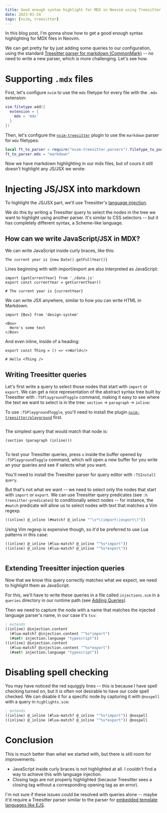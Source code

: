 ```yaml
---
title: Good enough syntax highlight for MDX in Neovim using Treesitter
date: 2023-01-24
tags: [nvim, treesitter]
---
```




In this blog post, I'm gonna show how to get a good enough syntax highlighting
for MDX files in Neovim.

We can get pretty far by just adding some queries to our configuration, using
the standard [Treesitter parser for markdown
(CommonMark)](https://github.com/MDeiml/tree-sitter-markdown) -- no need to
write a new parser, which is more challenging. Let's see how.

# Supporting `.mdx` files

First, let's configure `nvim` to use the `mdx` filetype for every file with the
`.mdx` extension:

```lua title="~/.config/nvim/filetype.lua"
vim.filetype.add({
  extension = {
    mdx = 'mdx'
  }
})
```

Then, let's configure the
[`nvim-treesitter`](https://github.com/nvim-treesitter/nvim-treesitter/) plugin
to use the `markdown` parser for `mdx` filetypes:

```lua
local ft_to_parser = require("nvim-treesitter.parsers").filetype_to_parsername
ft_to_parser.mdx = "markdown"
```

Now we have markdown highlighting in our mdx files, but of cours it still
doesn't highlight any JS/JSX we wrote:

<ReactCompareSlider client:load>
  <ReactCompareSliderImage slot="itemOne" src={initialHighlighting.src} alt="There is no syntax highlight of MDX files in Neovim out of the box" />
  <ReactCompareSliderImage slot="itemTwo" src={markdownHighlighting.src} alt="After configuring Treesitter to use Markdown highlight for MDX files" />
</ReactCompareSlider>

# Injecting JS/JSX into markdown

To highlight the JS/JSX part, we'll use Treesitter's [language
injection](https://tree-sitter.github.io/tree-sitter/syntax-highlighting#language-injection).

We do this by writing a Treesitter query to select the nodes in the tree we
want to highlight using another parser. It's similar to CSS selectors -- but it
has completely different syntax, a Scheme-like language.

## How can we write JavaScript/JSX in MDX?

We can write JavaScript inside curly braces, like this:

```mdx
The current year is {new Date().getFullYear()}
```

Lines beginning with with import/export are also interpreted as JavaScript:

```mdx
import {getCurrentYear} from './date.js'
export const currentYear = getCurrentYear()

# The current year is {currentYear}
```

We can write JSX anywhere, similar to how you can write HTML in Markdown.

```mdx
import {Box} from 'design-system'

<Box>
  Here's some text
</Box>
```

And even inline, inside of a heading:

```mdx
export const Thing = () => <>World</>

# Hello <Thing />
```

## Writing Treesitter queries

Let's first write a query to select those nodes that start with `import` or
`export`. We can get a nice representation of the abstract syntax tree built by
Treesitter with `:TSPlaygroundToggle` command, making it easy to see where the
text we want to select is in the tree: `section` -> `paragraph` -> `inline`:

<Note>

To use `:TSPlaygroundToggle`, you'll need to install the plugin
[`nvim-treesitter/playground`](https://github.com/nvim-treesitter/playground)
first.

</Note>

<Image src={tsPlaygroundToggle} alt="" />

The simplest query that would match that node is:

```scheme
(section (paragraph (inline)))
```

<Image src={simpleQuery} alt="" />

<Note>

To test your Treesitter queries, press `o` inside the buffer opened by
`:TSPlaygroundToggle` command, which will open a new buffer for you write an
your queries and see if selects what you want.

You'll need to install the Treesitter parser for query editor with `:TSInstall
query`.

</Note>

But that's not what we want -- we need to select only the nodes that start with
`import` or `export`. We can use Treesitter query predicates (see `:h
treesitter-predicates`) to conditionally select nodes -- for instance, the
`#match` predicate will allow us to select nodes with text that matches a Vim
regexp.

```scheme
((inline) @_inline (#match? @_inline "^\s*\(import\|export\)"))
```

Using Vim regexp is expensive though, so it'd be preferred to use Lua patterns in this case:

```scheme
((inline) @_inline (#lua-match? @_inline "^%s*import"))
((inline) @_inline (#lua-match? @_inline "^%s*export"))
```

<Image src={conditionalQuery} alt="" />

## Extending Treesitter injection queries

Now that we know this query correctly matches what we expect, we need to
highlight them as JavaScript.

For this, we'll have to write these queries in a file called `injections.scm`
in a `queries` directory in our runtime path (see [Adding
Queries](https://github.com/nvim-treesitter/nvim-treesitter/#adding-queries)).

Then we need to capture the node with a name that matches the injected language
parser's name, in our case it's `tsx`:

```scheme title="~/.config/nvim/after/queries/markdown/injections.scm"
; extends
((inline) @injection.content
  (#lua-match? @injection.content "^%s*import")
  (#set! injection.language "typescript"))
((inline) @injection.content
  (#lua-match? @injection.content "^%s*export")
  (#set! injection.language "typescript"))
```

<ReactCompareSlider client:load>
  <ReactCompareSliderImage slot="itemOne" src={markdownHighlighting.src} alt="" />
  <ReactCompareSliderImage slot="itemTwo" src={javascriptHighlighting.src} alt="" />
</ReactCompareSlider>

# Disabling spell checking

You may have noticed the red squiggly lines -- this is because I have spell
checking turned on, but it is often not desirable to have our code spell
checked. We can disable it for a specific node by capturing it with `@nospell`
with a query in `highlights.scm`:

```scheme title="~/.config/nvim/after/queries/markdown/highlights.scm"
; extends
((inline) @_inline (#lua-match? @_inline "^%s*import")) @nospell
((inline) @_inline (#lua-match? @_inline "^%s*export")) @nospell
```

<ReactCompareSlider client:load>
  <ReactCompareSliderImage slot="itemOne" src={javascriptHighlighting.src} alt="" />
  <ReactCompareSliderImage slot="itemTwo" src={noSpellHighlighting.src} alt="" />
</ReactCompareSlider>

# Conclusion

This is much better than what we started with, but there is still room for
improvements:

- JavaScript inside curly braces is not highlighted at all. I couldn't find a
  way to achieve this with language injection.
- Closing tags are not properly highlighted (because Treesitter sees a closing
  tag without a corresponding opening tag as an error).

I'm not sure if these issues could be resolved with queries alone -- maybe it'd
require a Treesitter parser similar to the parser for [embedded template
languages like
EJS](https://github.com/tree-sitter/tree-sitter-embedded-template).

